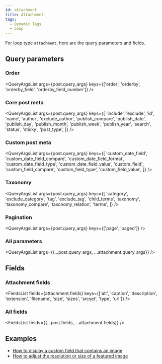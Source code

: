 ```yaml
---
id: attachment
title: Attachment
tags:
  - Dynamic Tags
  - Loop
---
```



For loop type `attachment`, here are the query parameters and fields.

## Query parameters

### Order

<QueryArgsList
  args={post.query_args}
  keys={['order', 'orderby', 'orderby_field', 'orderby_field_number']}
/>

### Core post meta

<QueryArgsList
  args={post.query_args}
  keys={[
    'include',
    'exclude',
    'id',
    'name',
    'author',
    'exclude_author',
    'publish_compare',
    'publish_date',
    'publish_day',
    'publish_month',
    'publish_week',
    'publish_year',
    'search',
    'status',
    'sticky',
    'post_type',
  ]}
/>

### Custom post meta

<QueryArgsList
  args={post.query_args}
  keys={[
    'custom_date_field',
    'custom_date_field_compare',
    'custom_date_field_format',
    'custom_date_field_type',
    'custom_date_field_value',
    'custom_field',
    'custom_field_compare',
    'custom_field_type',
    'custom_field_value',
  ]}
/>

### Taxonomy

<QueryArgsList
  args={post.query_args}
  keys={[
    'category',
    'exclude_category',
    'tag',
    'exclude_tag',
    'child_terms',
    'taxonomy',
    'taxonomy_compare',
    'taxonomy_relation',
    'terms',
  ]}
/>

### Pagination

<QueryArgsList args={post.query_args} keys={['page', 'paged']} />

### All parameters

<QueryArgsList args={{...post.query_args, ...attachment.query_args}} />


## Fields

### Attachment fields

<FieldsList fields={attachment.fields} keys={['alt', 'caption', 'description', 'extension', 'filename', 'size', 'sizes', 'srcset', 'type', 'url']} />


### All fields

<FieldsList fields={{...post.fields, ...attachment.fields}} />

## Examples

- [How to display a custom field that contains an image](/how-to/custom-image-fields)  
- [How to adjust the resolution or size of a featured image](/how-to/resolution-size-featured-image)